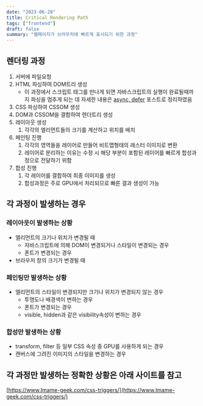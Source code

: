```yaml
---
date: "2023-06-28"
title: Critical Rendering Path
tags: ["frontend"]
draft: false
summary: "웹페이지가 브라우저에 빠르게 표시되기 위한 과정"
---
```


## 렌더링 과정

1. 서버에 파일요청
2. HTML 파싱하여 DOM트리 생성
   - 이 과정에서 스크립트 태그를 만나게 되면 자바스크립트의 실행이 완료될때까지 파싱을 멈추게 되는 데 자세한 내용은 [async, defer](/blog/async-defer) 포스트로 정리하였음
3. CSS 파싱하여 CSSOM 생성
4. DOM과 CSSOM을 결합하여 렌더트리 생성
5. 레이아웃 생성
   1. 각각의 엘리먼트들의 크기를 계산하고 위치를 배치
6. 페인팅 진행
   1. 각각의 영역들을 레이어로 만들어 비트맵형태의 래스터 이미지로 변환
   2. 레이어로 분리하는 이유는 수정 시 해당 부분이 포함된 레이어를 빠르게 합성과정으로 전달하기 위함
7. 합성 진행
   1. 각 레이어를 결합하여 최종 이미지를 생성
   2. 합성과정은 주로 GPU에서 처리되므로 빠른 결과 생성이 가능<br/>

## 각 과정이 발생하는 경우

### 레이아웃이 발생하는 상황

- 엘리먼트의 크기나 위치가 변경될 때
  - 자바스크립트에 의해 DOM이 변경되거나 스타일이 변경되는 경우
  - 폰트가 변경되는 경우
- 브라우저 창의 크기가 변경될 때

### 페인팅만 발생하는 상황

- 엘리먼트의 스타일이 변경되지만 크기나 위치가 변경되지 않는 경우
  - 투명도나 배경색이 변하는 경우
  - 폰트가 변경되는 경우
  - visible, hidden과 같은 visibility속성이 변하는 경우

### 합성만 발생하는 상황

- transform, filter 등 일부 CSS 속성 중 GPU를 사용하게 되는 경우
- 캔버스에 그려진 이미지의 스타일을 변경하는 경우

## 각 과정만 발생하는 정확한 상황은 아래 사이트를 참고

[https://www.lmame-geek.com/css-triggers/](https://www.lmame-geek.com/css-triggers/)
